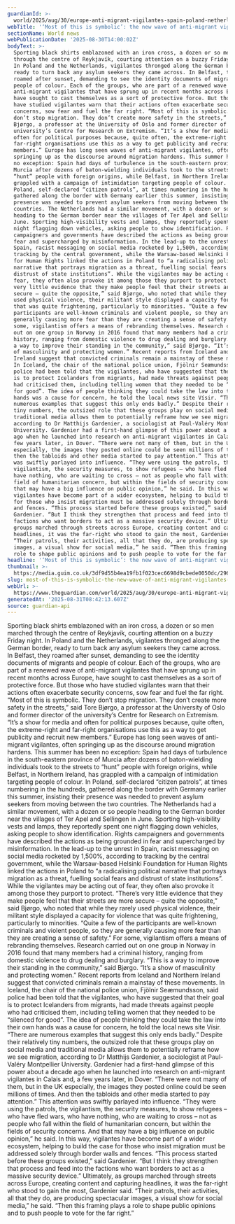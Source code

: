 ```yaml
---
guardianId: >-
  world/2025/aug/30/europe-anti-migrant-vigilantes-spain-poland-netherlands-iceland-northern-ireland
webTitle: '‘Most of this is symbolic’: the new wave of anti-migrant vigilantes in Europe'
sectionName: World news
webPublicationDate: '2025-08-30T14:00:02Z'
bodyText: >-
  Sporting black shirts emblazoned with an iron cross, a dozen or so men marched
  through the centre of Reykjavík, courting attention on a buzzy Friday night.
  In Poland and the Netherlands, vigilantes thronged along the German border,
  ready to turn back any asylum seekers they came across. In Belfast, they
  roamed after sunset, demanding to see the identity documents of migrants and
  people of colour. Each of the groups, who are part of a renewed wave of
  anti-migrant vigilantes that have sprung up in recent months across Europe,
  have sought to cast themselves as a sort of protective force. But those who
  have studied vigilantes warn that their actions often exacerbate security
  concerns, sow fear and fuel the far right. “Most of this is symbolic. They
  don’t stop migration. They don’t create more safety in the streets,” said Tore
  Bjørgo, a professor at the University of Oslo and former director of the
  university’s Centre for Research on Extremism. “It’s a show for media and
  often for political purposes because, quite often, the extreme-right and
  far-right organisations use this as a way to get publicity and recruit new
  members.” Europe has long seen waves of anti-migrant vigilantes, often
  springing up as the discourse around migration hardens. This summer has been
  no exception: Spain had days of turbulence in the south-eastern province of
  Murcia after dozens of baton-wielding individuals took to the streets to
  “hunt” people with foreign origins, while Belfast, in Northern Ireland, has
  grappled with a campaign of intimidation targeting people of colour. In
  Poland, self-declared “citizen patrols”, at times numbering in the hundreds,
  gathered along the border with Germany earlier this summer, insisting their
  presence was needed to prevent asylum seekers from moving between the two
  countries. The Netherlands had a similar movement, with a dozen or so people
  heading to the German border near the villages of Ter Apel and Sellingen in
  June. Sporting high-visibility vests and lamps, they reportedly spent one
  night flagging down vehicles, asking people to show identification. Rights
  campaigners and governments have described the actions as being grounded in
  fear and supercharged by misinformation. In the lead-up to the unrest in
  Spain, racist messaging on social media rocketed by 1,500%, according to
  tracking by the central government, while the Warsaw-based Helsinki Foundation
  for Human Rights linked the actions in Poland to “a radicalising political
  narrative that portrays migration as a threat, fuelling social fears and
  distrust of state institutions”. While the vigilantes may be acting out of
  fear, they often also provoke it among those they purport to protect. “There’s
  very little evidence that they make people feel that their streets are more
  secure – quite the opposite,” said Bjørgo, who noted that while they rarely
  used physical violence, their militant style displayed a capacity for violence
  that was quite frightening, particularly to minorities. “Quite a few of the
  participants are well-known criminals and violent people, so they are
  generally causing more fear than they are creating a sense of safety.” For
  some, vigilantism offers a means of rebranding themselves. Research carried
  out on one group in Norway in 2016 found that many members had a criminal
  history, ranging from domestic violence to drug dealing and burglary. “This is
  a way to improve their standing in the community,” said Bjørgo. “It’s a show
  of masculinity and protecting women.” Recent reports from Iceland and Northern
  Ireland suggest that convicted criminals remain a mainstay of these movements.
  In Iceland, the chair of the national police union, Fjölnir Seæmundsson, said
  police had been told that the vigilantes, who have suggested that their goal
  is to protect Icelanders from migrants, had made threats against people who
  had criticised them, including telling women that they needed to be “silenced
  for good”. The idea of people thinking they could take the law into their own
  hands was a cause for concern, he told the local news site Vísir. “There are
  numerous examples that suggest this only ends badly.” Despite their relatively
  tiny numbers, the outsized role that these groups play on social media and
  traditional media allows them to potentially reframe how we see migration,
  according to Dr Matthijs Gardenier, a sociologist at Paul-Valéry Montpellier
  University. Gardenier had a first-hand glimpse of this power about a decade
  ago when he launched into research on anti-migrant vigilantes in Calais and, a
  few years later, in Dover. “There were not many of them, but in the UK
  especially, the images they posted online could be seen millions of times. And
  then the tabloids and other media started to pay attention.” This attention
  was swiftly parlayed into influence. “They were using the patrols, the
  vigilantism, the security measures, to show refugees – who have fled wars, who
  have nothing, who are waiting to cross – not as people who fall within the
  field of humanitarian concern, but within the fields of security concerns. And
  that may have a big influence on public opinion,” he said. In this way,
  vigilantes have become part of a wider ecosystem, helping to build the case
  for those who insist migration must be addressed solely through border walls
  and fences. “This process started before these groups existed,” said
  Gardenier. “But I think they strengthen that process and feed into the
  factions who want borders to act as a massive security device.” Ultimately, as
  groups marched through streets across Europe, creating content and capturing
  headlines, it was the far-right who stood to gain the most, Gardenier said.
  “Their patrols, their activities, all that they do, are producing spectacular
  images, a visual show for social media,” he said. “Then this framing plays a
  role to shape public opinions and to push people to vote for the far right.”
headline: '‘Most of this is symbolic’: the new wave of anti-migrant vigilantes in Europe'
thumbnail: >-
  https://media.guim.co.uk/3df9d55b4ea19fb1f023cec6698d9cbede0050dc/296_0_4905_3924/500.jpg
slug: most-of-this-is-symbolic-the-new-wave-of-anti-migrant-vigilantes-in-europe
webUrl: >-
  https://www.theguardian.com/world/2025/aug/30/europe-anti-migrant-vigilantes-spain-poland-netherlands-iceland-northern-ireland
generatedAt: '2025-08-31T08:42:13.607Z'
source: guardian-api
---
```

Sporting black shirts emblazoned with an iron cross, a dozen or so men marched through the centre of Reykjavík, courting attention on a buzzy Friday night. In Poland and the Netherlands, vigilantes thronged along the German border, ready to turn back any asylum seekers they came across. In Belfast, they roamed after sunset, demanding to see the identity documents of migrants and people of colour. Each of the groups, who are part of a renewed wave of anti-migrant vigilantes that have sprung up in recent months across Europe, have sought to cast themselves as a sort of protective force. But those who have studied vigilantes warn that their actions often exacerbate security concerns, sow fear and fuel the far right. “Most of this is symbolic. They don’t stop migration. They don’t create more safety in the streets,” said Tore Bjørgo, a professor at the University of Oslo and former director of the university’s Centre for Research on Extremism. “It’s a show for media and often for political purposes because, quite often, the extreme-right and far-right organisations use this as a way to get publicity and recruit new members.” Europe has long seen waves of anti-migrant vigilantes, often springing up as the discourse around migration hardens. This summer has been no exception: Spain had days of turbulence in the south-eastern province of Murcia after dozens of baton-wielding individuals took to the streets to “hunt” people with foreign origins, while Belfast, in Northern Ireland, has grappled with a campaign of intimidation targeting people of colour. In Poland, self-declared “citizen patrols”, at times numbering in the hundreds, gathered along the border with Germany earlier this summer, insisting their presence was needed to prevent asylum seekers from moving between the two countries. The Netherlands had a similar movement, with a dozen or so people heading to the German border near the villages of Ter Apel and Sellingen in June. Sporting high-visibility vests and lamps, they reportedly spent one night flagging down vehicles, asking people to show identification. Rights campaigners and governments have described the actions as being grounded in fear and supercharged by misinformation. In the lead-up to the unrest in Spain, racist messaging on social media rocketed by 1,500%, according to tracking by the central government, while the Warsaw-based Helsinki Foundation for Human Rights linked the actions in Poland to “a radicalising political narrative that portrays migration as a threat, fuelling social fears and distrust of state institutions”. While the vigilantes may be acting out of fear, they often also provoke it among those they purport to protect. “There’s very little evidence that they make people feel that their streets are more secure – quite the opposite,” said Bjørgo, who noted that while they rarely used physical violence, their militant style displayed a capacity for violence that was quite frightening, particularly to minorities. “Quite a few of the participants are well-known criminals and violent people, so they are generally causing more fear than they are creating a sense of safety.” For some, vigilantism offers a means of rebranding themselves. Research carried out on one group in Norway in 2016 found that many members had a criminal history, ranging from domestic violence to drug dealing and burglary. “This is a way to improve their standing in the community,” said Bjørgo. “It’s a show of masculinity and protecting women.” Recent reports from Iceland and Northern Ireland suggest that convicted criminals remain a mainstay of these movements. In Iceland, the chair of the national police union, Fjölnir Seæmundsson, said police had been told that the vigilantes, who have suggested that their goal is to protect Icelanders from migrants, had made threats against people who had criticised them, including telling women that they needed to be “silenced for good”. The idea of people thinking they could take the law into their own hands was a cause for concern, he told the local news site Vísir. “There are numerous examples that suggest this only ends badly.” Despite their relatively tiny numbers, the outsized role that these groups play on social media and traditional media allows them to potentially reframe how we see migration, according to Dr Matthijs Gardenier, a sociologist at Paul-Valéry Montpellier University. Gardenier had a first-hand glimpse of this power about a decade ago when he launched into research on anti-migrant vigilantes in Calais and, a few years later, in Dover. “There were not many of them, but in the UK especially, the images they posted online could be seen millions of times. And then the tabloids and other media started to pay attention.” This attention was swiftly parlayed into influence. “They were using the patrols, the vigilantism, the security measures, to show refugees – who have fled wars, who have nothing, who are waiting to cross – not as people who fall within the field of humanitarian concern, but within the fields of security concerns. And that may have a big influence on public opinion,” he said. In this way, vigilantes have become part of a wider ecosystem, helping to build the case for those who insist migration must be addressed solely through border walls and fences. “This process started before these groups existed,” said Gardenier. “But I think they strengthen that process and feed into the factions who want borders to act as a massive security device.” Ultimately, as groups marched through streets across Europe, creating content and capturing headlines, it was the far-right who stood to gain the most, Gardenier said. “Their patrols, their activities, all that they do, are producing spectacular images, a visual show for social media,” he said. “Then this framing plays a role to shape public opinions and to push people to vote for the far right.”
